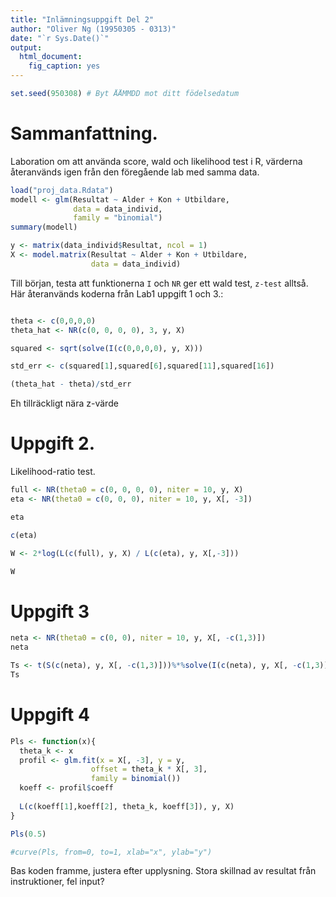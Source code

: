 ```yaml
---
title: "Inlämningsuppgift Del 2"
author: "Oliver Ng (19950305 - 0313)"
date: "`r Sys.Date()`"
output: 
  html_document:
    fig_caption: yes
---
```


```r
set.seed(950308) # Byt ÅÅMMDD mot ditt födelsedatum
```

# Sammanfattning.

Laboration om att använda score, wald och likelihood test i R, värderna återanvänds igen från den föregående lab med samma data.

```r
load("proj_data.Rdata")
modell <- glm(Resultat ~ Alder + Kon + Utbildare, 
              data = data_individ,
              family = "binomial")
summary(modell)

y <- matrix(data_individ$Resultat, ncol = 1)
X <- model.matrix(Resultat ~ Alder + Kon + Utbildare, 
                  data = data_individ)
```

Till början, testa att funktionerna ```I``` och ```NR``` ger ett wald test, ```z-test``` alltså. Här återanvänds koderna från Lab1 uppgift 1 och 3.:

```r
```

```r
theta <- c(0,0,0,0)
theta_hat <- NR(c(0, 0, 0, 0), 3, y, X)

squared <- sqrt(solve(I(c(0,0,0,0), y, X)))

std_err <- c(squared[1],squared[6],squared[11],squared[16])

(theta_hat - theta)/std_err
```

Eh tillräckligt nära z-värde

# Uppgift 2.

Likelihood-ratio test. 

```r
full <- NR(theta0 = c(0, 0, 0, 0), niter = 10, y, X)
eta <- NR(theta0 = c(0, 0, 0), niter = 10, y, X[, -3])

eta

c(eta)

W <- 2*log(L(c(full), y, X) / L(c(eta), y, X[,-3]))

W
```

# Uppgift 3

``` r
neta <- NR(theta0 = c(0, 0), niter = 10, y, X[, -c(1,3)])
neta

Ts <- t(S(c(neta), y, X[, -c(1,3)]))%*%solve(I(c(neta), y, X[, -c(1,3)]))%*%S(c(neta), y, X[, -c(1,3)])
Ts
```

# Uppgift 4

```r
Pls <- function(x){
  theta_k <- x
  profil <- glm.fit(x = X[, -3], y = y,
                  offset = theta_k * X[, 3],
                  family = binomial())
  koeff <- profil$coeff
  
  L(c(koeff[1],koeff[2], theta_k, koeff[3]), y, X)
}

Pls(0.5)

#curve(Pls, from=0, to=1, xlab="x", ylab="y")
```

Bas koden framme, justera efter upplysning. Stora skillnad av resultat från instruktioner, fel input?
